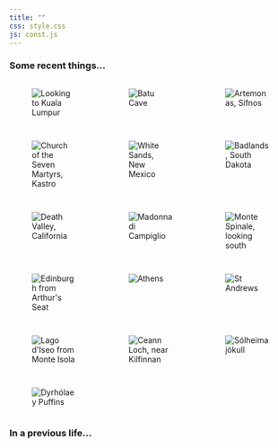 ```yaml
---
title: ""
css: style.css
js: const.js
---
```

### Some recent things...

\vspace{8em}

::: {style="display: grid; grid-template-columns: repeat(auto-fill, minmax(150px, 1fr)); grid-gap: 1em;"}

<figure class="lightbox-item">
  <img src="files/images/gallery/malaysia_1.jpg" alt="Looking to Kuala Lumpur" class="gallery-image" data-caption="Looking to Kuala Lumpur">
</figure>

<figure class="lightbox-item">
  <img src="files/images/gallery/malaysia_2.jpg" alt="Batu Cave" class="gallery-image" data-caption="Batu Cave">
</figure>

<figure class="lightbox-item">
  <img src="files/images/gallery/sif_1.jpg" alt="Artemonas, Sifnos" class="gallery-image" data-caption="Artemonas, Sifnos">
</figure>

<figure class="lightbox-item">
  <img src="files/images/gallery/sif_2.jpg" alt="Church of the Seven Martyrs, Kastro" class="gallery-image" data-caption="Church of the Seven Martyrs, Kastro">
</figure>

<figure class="lightbox-item">
  <img src="files/images/gallery/white_sands.jpg" alt="White Sands, New Mexico" class="gallery-image" data-caption="White Sands, New Mexico">
</figure>

<figure class="lightbox-item">
  <img src="files/images/gallery/badlands.jpg" alt="Badlands, South Dakota" class="gallery-image" data-caption="Badlands, South Dakota">
</figure>

<figure class="lightbox-item">
  <img src="files/images/gallery/death_valley.jpg" alt="Death Valley, California" class="gallery-image" data-caption="Death Valley, California">
</figure>

<figure class="lightbox-item">
  <img src="files/images/gallery/madon1.jpg" alt="Madonna di Campiglio" class="gallery-image" data-caption="Madonna di Campiglio">
</figure>

<figure class="lightbox-item">
  <img src="files/images/gallery/madon2.jpg" alt="Monte Spinale, looking south" class="gallery-image" data-caption="Monte Spinale, looking south">
</figure>

<figure class="lightbox-item">
  <img src="files/images/gallery/edi3.jpg" alt="Edinburgh from Arthur's Seat" class="gallery-image" data-caption="Edinburgh from Arthur's Seat">
</figure>

<figure class="lightbox-item">
  <img src="files/images/gallery/athens.jpg" alt="Athens" class="gallery-image" data-caption="Athens">
</figure>

<figure class="lightbox-item">
  <img src="files/images/gallery/st.jpg" alt="St Andrews" class="gallery-image" data-caption="St Andrews">
</figure>

<figure class="lightbox-item">
  <img src="files/images/gallery/isola.jpg" alt="Lago d'Iseo from Monte Isola" class="gallery-image" data-caption="Lago d'Iseo from Monte Isola">
</figure>

<figure class="lightbox-item">
  <img src="files/images/gallery/loch.jpg" alt="Ceann Loch, near Kilfinnan" class="gallery-image" data-caption="Ceann Loch, near Kilfinnan">
</figure>


<figure class="lightbox-item">
  <img src="files/images/gallery/Sólheimajökull.jpg" alt="Sólheimajökull" class="gallery-image" data-caption="Sólheimajökull">
</figure>

<figure class="lightbox-item">
  <img src="files/images/gallery/puff.jpg" alt="Dyrhólaey Puffins" class="gallery-image" data-caption="Dyrhólaey Puffins">
</figure>

:::


### In a previous life...

::: {style="display: grid; grid-template-columns: repeat(auto-fill, minmax(150px, 1fr)); grid-gap: 1em;"}

<figure class="lightbox-item">
  <img src="files/images/gallery/L1.jpg" alt="" class="gallery-image" data-caption="">
</figure>

::: {style="display: flex; flex-direction: column; gap: 0em;"}
<figure class="lightbox-item">
  <img src="files/images/gallery/L2.jpg" alt="" class="gallery-image" data-caption="">
</figure>

<figure class="lightbox-item">
  <img src="files/images/gallery/L3.jpg" alt="" class="gallery-image" data-caption="">
</figure>
:::

:::